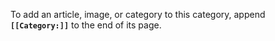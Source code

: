 To add an article, image, or category to this category, append '''<code><nowiki>[[</nowiki>Category:{{PAGENAME}}]]</code>''' to the end of its page.<noinclude>
{{documentation}}</noinclude>
